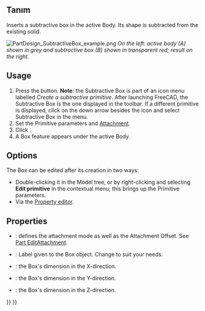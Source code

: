 <languages/>

{{Docnav
|[[PartDesign_SubtractiveHelix|Subtractive helix]]
|[[PartDesign_SubtractiveCylinder|Subtractive cylinder]]
|[[PartDesign_Workbench|PartDesign]]
|IconL=PartDesign_SubtractiveHelix.svg
|IconR=PartDesign_SubtractiveCylinder.svg
|IconC=Workbench_PartDesign.svg
}}

{{GuiCommand
|Name=PartDesign SubtractiveBox
|MenuLocation=Part Design → Create a subtractive primitive → Subtractive box
|Workbenches=[[PartDesign_Workbench|PartDesign]]
|Version=0.17
|SeeAlso=[[PartDesign_CompPrimitiveSubtractive|PartDesign CompPrimitiveSubtractive]], [[PartDesign_AdditiveBox|PartDesign AdditiveBox]]
}}

<span id="Description"></span>
== Tanım ==

Inserts a subtractive box in the active Body. Its shape is subtracted from the existing solid.

[[File:PartDesign_SubtractiveBox_example.png|none]]
''On the left: active body (A) shown in grey and subtractive box (B) shown in transparent red; result on the right.''

==Usage==

# Press the {{Button|[[Image:PartDesign SubtractiveBox.svg|24px]] '''Subtractive Box'''}} button. '''Note''': the Subtractive Box is part of an icon menu labelled ''Create a subtractive primitive''. After launching FreeCAD, the Subtractive Box is the one displayed in the toolbar. If a different primitive is displayed, click on the down arrow besides the icon and select Subtractive Box in the menu.
# Set the Primitive parameters and [[Part_EditAttachment|Attachment]].
# Click {{Button|OK}}.
# A Box feature appears under the active Body.

==Options== 

The Box can be edited after its creation in two ways:
* Double-clicking it in the Model tree, or by right-clicking and selecting '''Edit primitive''' in the contextual menu; this brings up the Primitive parameters.
* Via the [[Property_editor|Property editor]].

==Properties==

* {{PropertyData|Attachment}}: defines the attachment mode as well as the Attachment Offset. See [[Part_EditAttachment|Part EditAttachment]].
* {{PropertyData|Label}}: Label given to the Box object. Change to suit your needs.
* {{PropertyData|Length}}: the Box's dimension in the X-direction.
* {{PropertyData|Width}}: the Box's dimension in the Y-direction.
* {{PropertyData|Height}}: the Box's dimension in the Z-direction.


{{Docnav
|[[PartDesign_SubtractiveHelix|Subtractive helix]]
|[[PartDesign_SubtractiveCylinder|Subtractive cylinder]]
|[[PartDesign_Workbench|PartDesign]]
|IconL=PartDesign_SubtractiveHelix.svg
|IconR=PartDesign_SubtractiveCylinder.svg
|IconC=Workbench_PartDesign.svg
}}

{{PartDesign_Tools_navi{{#translation:}}}}
{{Userdocnavi{{#translation:}}}}